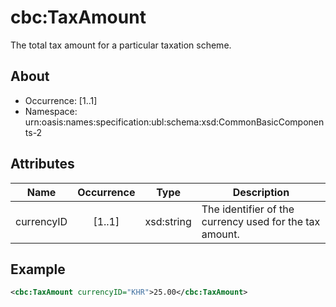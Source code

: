 
# cbc:TaxAmount

The total tax amount for a particular taxation scheme.

## About

- Occurrence: [1..1]
- Namespace: urn:oasis:names:specification:ubl:schema:xsd:CommonBasicComponents-2

## Attributes

| Name        | Occurrence | Type        | Description                                            |
|-------------|:----------:|-------------|--------------------------------------------------------|
| currencyID  |   [1..1]   | xsd:string  | The identifier of the currency used for the tax amount. |

## Example

```xml
<cbc:TaxAmount currencyID="KHR">25.00</cbc:TaxAmount>
